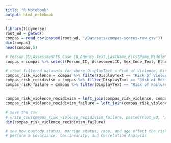 ```yaml
---
title: "R Notebook"
output: html_notebook
---
```


```r
library(tidyverse)
root_wd = getwd()
compas = read_csv(paste0(root_wd, "/Datasets/compas-scores-raw.csv"))
dim(compas)
head(compas,5)
```

```r
# Person_ID,AssessmentID,Case_ID,Agency_Text,LastName,FirstName,MiddleName,Sex_Code_Text,Ethnic_Code_Text,DateOfBirth,ScaleSet_ID,ScaleSet,AssessmentReason,Language,LegalStatus,CustodyStatus,MaritalStatus,Screening_Date,RecSupervisionLevel,RecSupervisionLevelText,Scale_ID,DisplayText,RawScore,DecileScore,ScoreText,AssessmentType,IsCompleted,IsDeleted
compas = compas %>% select(Person_ID, AssessmentID, Sex_Code_Text, Ethnic_Code_Text, DateOfBirth, Screening_Date, LegalStatus, CustodyStatus, MaritalStatus, Scale_ID, DisplayText, RawScore, DecileScore, ScoreText)

# creat filtered datasets for where DisplayText = Risk of Violence, Risk of Recidivism, Risk of Failure to Appear then join each dataset together on Person_ID
compas_risk_violence = compas %>% filter(DisplayText == "Risk of Violence") %>% rename(Risk_of_Violence = DisplayText, Risk_of_Violence_Score = DecileScore, Risk_of_Violence_Text = ScoreText)
compas_risk_recidivism = compas %>% filter(DisplayText == "Risk of Recidivism") %>% rename(Risk_of_Recidivism = DisplayText, Risk_of_Recidivism_Score = DecileScore, Risk_of_Recidivism_Text = ScoreText)
compas_risk_failure = compas %>% filter(DisplayText == "Risk of Failure to Appear") %>% rename(Risk_of_Failure = DisplayText, Risk_of_Failure_Score = DecileScore, Risk_of_Failure_Text = ScoreText)


compas_risk_violence_recidivism = left_join(compas_risk_violence, compas_risk_recidivism, by =c("Person_ID", "AssessmentID", "Sex_Code_Text", "Ethnic_Code_Text", "DateOfBirth", "Screening_Date", "LegalStatus", "CustodyStatus", "MaritalStatus", "Scale_ID"))
compas_risk_violence_recidivism_failure = left_join(compas_risk_violence_recidivism, compas_risk_failure, by = c("Person_ID", "AssessmentID", "Sex_Code_Text", "Ethnic_Code_Text", "DateOfBirth", "Screening_Date", "LegalStatus", "CustodyStatus", "MaritalStatus", "Scale_ID"))
```
```r
# save the csv
# write_csv(compas_risk_violence_recidivism_failure, paste0(root_wd, "/Datasets/compas_risk_violence_recidivism_failure.csv"))
dim(compas_risk_violence_recidivism_failure)

```

```r
# see how custody status, marrige status, race, and age effect the risk of violence, recidivism, and failure to appear
# perform a Covariance, Collinearity, and Correlation Analysis
```

